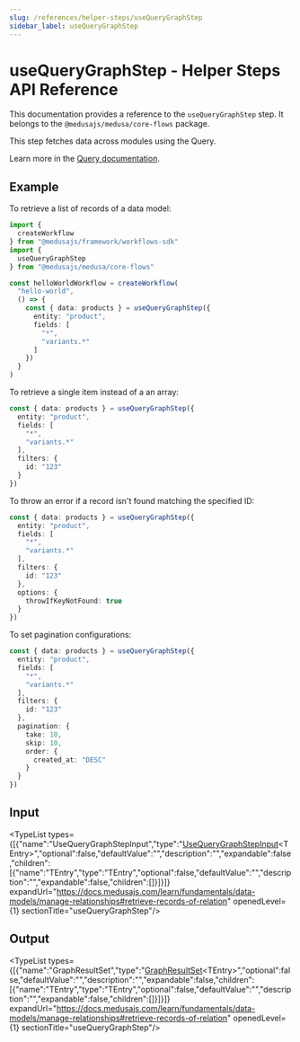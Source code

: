 ```yaml
---
slug: /references/helper-steps/useQueryGraphStep
sidebar_label: useQueryGraphStep
---
```



# useQueryGraphStep - Helper Steps API Reference

This documentation provides a reference to the `useQueryGraphStep` step. It belongs to the `@medusajs/medusa/core-flows` package.

This step fetches data across modules using the Query.

Learn more in the [Query documentation](https://docs.medusajs.com/learn/fundamentals/module-links/query).

## Example

To retrieve a list of records of a data model:

```ts
import {
  createWorkflow
} from "@medusajs/framework/workflows-sdk"
import {
  useQueryGraphStep
} from "@medusajs/medusa/core-flows"

const helloWorldWorkflow = createWorkflow(
  "hello-world",
  () => {
    const { data: products } = useQueryGraphStep({
      entity: "product",
      fields: [
        "*",
        "variants.*"
      ]
    })
  }
)
```

To retrieve a single item instead of a an array:

```ts
const { data: products } = useQueryGraphStep({
  entity: "product",
  fields: [
    "*",
    "variants.*"
  ],
  filters: {
    id: "123"
  }
})
```

To throw an error if a record isn't found matching the specified ID:

```ts
const { data: products } = useQueryGraphStep({
  entity: "product",
  fields: [
    "*",
    "variants.*"
  ],
  filters: {
    id: "123"
  },
  options: {
    throwIfKeyNotFound: true
  }
})
```

To set pagination configurations:

```ts
const { data: products } = useQueryGraphStep({
  entity: "product",
  fields: [
    "*",
    "variants.*"
  ],
  filters: {
    id: "123"
  },
  pagination: {
    take: 10,
    skip: 10,
    order: {
      created_at: "DESC"
    }
  }
})
```

## Input

<TypeList types={[{"name":"UseQueryGraphStepInput","type":"[UseQueryGraphStepInput](../../types/helper_steps.UseQueryGraphStepInput/page.mdx)&#60;TEntry&#62;","optional":false,"defaultValue":"","description":"","expandable":false,"children":[{"name":"TEntry","type":"TEntry","optional":false,"defaultValue":"","description":"","expandable":false,"children":[]}]}]} expandUrl="https://docs.medusajs.com/learn/fundamentals/data-models/manage-relationships#retrieve-records-of-relation" openedLevel={1} sectionTitle="useQueryGraphStep"/>

## Output

<TypeList types={[{"name":"GraphResultSet","type":"[GraphResultSet](../../../types/ModulesSdkTypes/types/types.ModulesSdkTypes.GraphResultSet/page.mdx)&#60;TEntry&#62;","optional":false,"defaultValue":"","description":"","expandable":false,"children":[{"name":"TEntry","type":"TEntry","optional":false,"defaultValue":"","description":"","expandable":false,"children":[]}]}]} expandUrl="https://docs.medusajs.com/learn/fundamentals/data-models/manage-relationships#retrieve-records-of-relation" openedLevel={1} sectionTitle="useQueryGraphStep"/>
